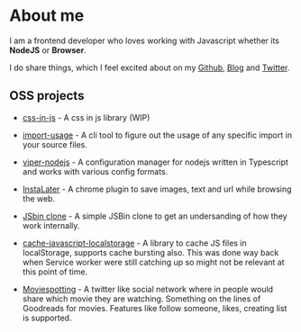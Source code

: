 # About me

I am a frontend developer who loves working with Javascript whether its **NodeJS** or **Browser**.

I do share things, which I feel excited about on my [Github](https://github.com/swapnilmishra), [Blog](https://swapnilmishra.github.io) and [Twitter](https://twitter.com/swapnil_mishra).

## OSS projects

* [css-in-js](https://github.com/swapnilmishra/css-in-js) - A css in js library (WIP)

* [import-usage](https://github.com/swapnilmishra/import-usage) - A cli tool to figure out the usage of any specific import in your source files.

* [viper-nodejs](https://github.com/swapnilmishra/viper-node) - A configuration manager for nodejs written in Typescript and works with various config formats.

* [InstaLater](https://github.com/swapnilmishra/InstaLater) - A chrome plugin to save images, text and url while browsing the web.

* [JSbin clone](https://github.com/swapnilmishra/jsbin-jsbin-clone) - A simple JSBin clone to get an undersanding of how they work internally.

* [cache-javascript-localstorage](https://github.com/swapnilmishra/cache-javascript-localstorage) - A library to cache JS files in localStorage, supports cache bursting also. This was done way back when Service worker were still catching up so might not be relevant at this point of time.

* [Moviespotting](https://github.com/swapnilmishra/moviespotting) - A twitter like social network where in people would share which movie they are watching. Something on the lines of Goodreads for movies. Features like follow someone, likes, creating list is supported.